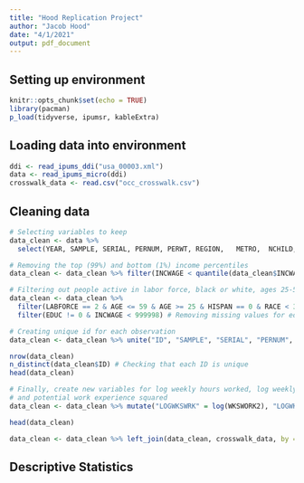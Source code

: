 ```yaml
---
title: "Hood Replication Project"
author: "Jacob Hood"
date: "4/1/2021"
output: pdf_document
---
```


## Setting up environment 
```r
knitr::opts_chunk$set(echo = TRUE)
library(pacman)
p_load(tidyverse, ipumsr, kableExtra)
```

## Loading data into environment
```r
ddi <- read_ipums_ddi("usa_00003.xml")
data <- read_ipums_micro(ddi)
crosswalk_data <- read.csv("occ_crosswalk.csv")
```

## Cleaning data
```r
# Selecting variables to keep 
data_clean <- data %>%
  select(YEAR, SAMPLE, SERIAL, PERNUM, PERWT, REGION,	METRO,	NCHILD,	NCHLT5,	SEX, AGE,	MARST, RACE, HISPAN, BPL, EDUC, LABFORCE,	CLASSWKR, OCC1990,	WKSWORK2,	UHRSWORK, INCWAGE)
```

```r
# Removing the top (99%) and bottom (1%) income percentiles 
data_clean <- data_clean %>% filter(INCWAGE < quantile(data_clean$INCWAGE, 0.99) & INCWAGE > quantile(data_clean$INCWAGE, 0.01))
```

```r
# Filtering out people active in labor force, black or white, ages 25-59, and not Hispanic
data_clean <- data_clean %>% 
  filter(LABFORCE == 2 & AGE <= 59 & AGE >= 25 & HISPAN == 0 & RACE < 3) %>%
  filter(EDUC != 0 & INCWAGE < 999998) # Removing missing values for education and income
```

```r
# Creating unique id for each observation 
data_clean <- data_clean %>% unite("ID", "SAMPLE", "SERIAL", "PERNUM", remove = T)

nrow(data_clean)
n_distinct(data_clean$ID) # Checking that each ID is unique 
head(data_clean)
```

```r
# Finally, create new variables for log weekly hours worked, log weekly wage, potential work experience,
# and potential work experience squared 
data_clean <- data_clean %>% mutate("LOGWKSWRK" = log(WKSWORK2), "LOGWKWAGE" = log(INCWAGE/52), "PWRKEXP" = (AGE - EDUC - 6), "SQ_PWRKEXP" = PWRKEXP^2)

head(data_clean)
```

```r
data_clean <- data_clean %>% left_join(data_clean, crosswalk_data, by = "OCC1990")
```

## Descriptive Statistics 
